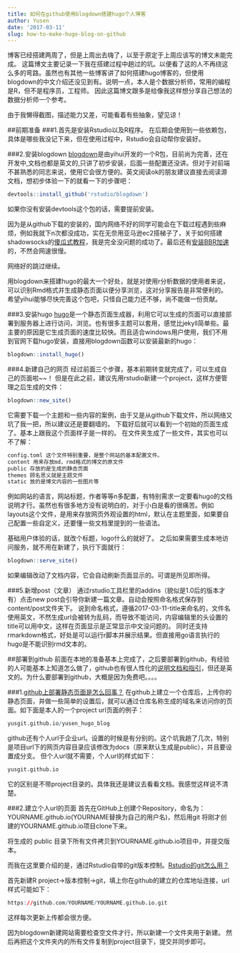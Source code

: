 ```yaml
---
title: 如何在github使用blogdown搭建hugo个人博客
author: Yusen
date: '2017-03-11'
slug: how-to-make-hugo-blog-on-github
---
```


博客已经搭建两周了，但是上周出去嗨了，以至于原定于上周应该写的博文未能完成。
这篇博文主要记录一下我在搭建过程中趟过的坑。以便看了这的人不再绕这么多的弯路。虽然也有其他一些博客讲了如何搭建hugo博客的，但使用blogdown的中文介绍还没见到有。说明一点，本人是个数据分析师，常用的编程是R，但不是程序员，工程师。
因此这篇博文跟多是给像我这样想分享自己想法的数据分析师一个参考。

由于我懒得截图，描述能力又差，可能看着有些抽象，望见谅！

##前期准备
###1.首先是安装Rstudio以及R程序。
在后期会使用到一些依赖包，具体是哪些我没记下来，但在使用过程中，Rstudio会自动帮你安装好。

###2.安装blogdown
[blogdown](https://bookdown.org/yihui/blogdown)是由yihui开发的一个R包，目前尚为完善，还在开发中,文档也都是英文的,只讲了初步安装，后面一些配置还没讲。但对于对前端不甚熟悉的同志来说，使用它会很方便的。英文阅读ok的朋友建议直接去阅读源文档，想初步体验一下的就看一下的步骤吧：
```r
devtools::install_github('rstudio/blogdown')
```
如果你没有安装devtools这个包的话，需要提前安装。

因为是从github下载的安装的，国内网络不好的同学可能会在下载过程遇到些麻烦，例如我就下n次都没成功，实在无奈用亚马逊ec2搭梯子了，关于如何搭建shadowsocks的[傻瓜式教程](https://segmentfault.com/a/1190000003101075)，我是完全没问题的成功了。最后还有[安装BBR加速](https://teddysun.com/489.html)的，不然会网速很慢。

网络好的跳过继续。

用blogdown来搭建hugo的最大一个好处，就是对使用r分析数据的使用者来说，可以识别Rmd格式并生成静态页面以便分享浏览，这对分享报告是非常便利的。
希望yihui能够尽快完善这个包吧，只怪自己能力还不够，尚不能做一份贡献。

###3.安装hugo
[hugo](http://www.gohugo.io/)是一个静态页面生成器，利用它可以生成的页面可以直接部署到服务器上进行访问，浏览。也有很多主题可以套用，感觉比jekyll简单些。最主要的原因是它生成页面的速度比较快。而且适合windows用户使用，我们不用到官网下载hugo安装，直接用blogdown函数可以安装最新的hugo：
```r
blogdown::install_hugo()
``` 


###4.新建自己的网页
经过前面三个步骤，基本前期转变就完成了，可以生成自己的页面啦~~！
但是在此之前，建议先用rstudio新建一个project，这样方便管理之后生成的文件：
```r
blogdown::new_site()
```
它需要下载一个主题和一些内容的案例，由于又是从github下载文件，所以网络又坑了我一把，所以建议还是要翻墙的。
下载好后就可以看到一个初始的页面生成了。基本上跟我这个页面样子是一样的。
在文件夹生成了一些文件，其实也可以不了解：
```r
config.toml 这个文件特别重要，是整个网站的基本配置文件。
content 用来存放md，rmd格式的博文的原文件
public 存放的是生成的静态页面
themes 顾名思义就是主题文件
static 放的是博文内容的一些图片等
```
例如网站的语言，网站标题，作者等等n多配置，有特别需求一定要看hugo的文档说明才行。虽然也有很多地方没有说明白的，对于小白是看的很痛苦。例如layouts这个文件，是用来存放网页外观设置的html，默认在主题里面，如果要自己配置一些自定义，还要懂一些文档里提到的一些语法。

基础用户体验的话，就改个标题，logo什么的就好了。
之后如果需要生成本地访问服务，就不用在新建了，执行下面就行：

```r
blogdown::serve_site()
```
如果编辑改动了文档内容，它会自动刷新页面显示的。可谓是所见即所得。

###5.新增post（文章）
通过rstudio工具栏里的addins（貌似是1.0后的版本才有）点击new post会引导你新建一篇文章。自动会按照命名格式保存到content/post文件夹下。
说到命名格式，遵循2017-03-11-title来命名的，文件名使用英文，不然生成url会被转为乱码，而导致不能访问，内容编辑里的头设置的title可以用中文，这样在页面显示是正常显示中文没问题的。
同时还支持rmarkdown格式，好处是可以运行r脚本并展示结果。但直接用go语言执行的hugo是不能识别rmd文本的。

##部署到github
前面在本地的准备基本上完成了，之后要部署到github，有经验的人可能基本上知道怎么做了，github也有很人性化的[说明文档和指引](https://help.github.com/categories/github-pages-basics/)，但还是英文的。为什么要部署到github，大概是因为免费吧。。。。

###1.[github上部署静态页面是怎么回事？](https://www.baidu.com/s?ie=UTF-8&wd=github%E4%B8%8A%E9%83%A8%E7%BD%B2%E9%9D%99%E6%80%81%E9%A1%B5%E9%9D%A2%E6%98%AF%E6%80%8E%E4%B9%88%E5%9B%9E%E4%BA%8B%EF%BC%9F)
在github上建立一个仓库后，上传你的静态页面，并做一些简单的设置后，就可以通过仓库名称生成的域名来访问你的页面。如下面是本人的一个project url页面的例子：
```r
yusgit.github.io/yusen_hugo_blog
```
github还有个人url于企业url。设置的时候是有分别的。这个坑我趟了几次，特别是项目url下的网页内容目录应该修改为docs（原来默认生成是public），并且要设置成分支。
但个人url就不需要，个人url的样式如下：
```r
yusgit.github.io
```
它的区别是不带project目录的。具体我还是建议去看看文档。我感觉这样说不清楚。

###2.建立个人url的页面
首先在GitHub上创建个Repository，命名为：YOURNAME.github.io(YOURNAME替换为自己的用户名)，然后用git 将刚才创建的YOURNAME.github.io项目clone下来。

将生成的 public 目录下所有文件拷贝到YOURNAME.github.io项目中，并提交版本。

而我在这里要介绍的是，通过Rstudio自带的git版本控制。[Rstudio的git怎么用？](https://support.rstudio.com/hc/en-us/articles/200532077)

首先新建R project->版本控制->git，填上你在github的建立的仓库地址连接，url样式可能如下：
```r
https://github.com/YOURNAME/YOURNAME.github.io.git
```
这样每次更新上传都会很方便。

因为blogdown新建网站需要检查空文件才行，所以新建一个文件夹用于新建。
然后再把这个文件夹内的所有文件复制到project目录下，提交并同步即可。




